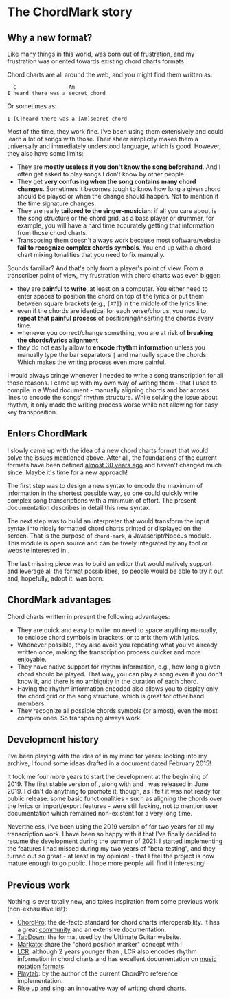 
# The ChordMark story

## Why a new format?

Like many things in this world, <CM/> was born out of frustration, and my frustration was oriented towards existing chord charts formats.

Chord charts are all around the web, and you might find them written as:

```
  C                 Am
I heard there was a secret chord
```

Or sometimes as:

```
I [C]heard there was a [Am]secret chord
```

Most of the time, they work fine. I've been using them extensively and could learn a lot of songs with those.
Their sheer simplicity makes them a universally and immediately understood language, which is good.
However, they also have some limits:

-   They are **mostly useless if you don't know the song beforehand**. And I often get asked to play songs I don't know by other people.
-   They get **very confusing when the song contains many chord changes**. Sometimes it becomes tough to know how long a given chord should be played or when the change should happen. Not to mention if the time signature changes.
-   They are really **tailored to the singer-musician**: if all you care about is the song structure or the chord grid, as a bass player or drummer, for example, you will have a hard time accurately getting that information from those chord charts.
-   Transposing them doesn't always work because most software/website **fail to recognize complex chords symbols**. You end up with a chord chart mixing tonalities that you need to fix manually.

Sounds familiar? And that's only from a player's point of view. From a transcriber point of view, my frustration with chord charts was even bigger:

-   they are **painful to write**, at least on a computer. You either need to enter spaces to position the chord on top of the lyrics or put them between square brackets (e.g., `[A7]`) in the middle of the lyrics line.
-   even if the chords are identical for each verse/chorus, you need to **repeat that painful process** of positioning/inserting the chords every time.
-   whenever you correct/change something, you are at risk of **breaking the chords/lyrics alignment**
-   they do not easily allow to **encode rhythm information** unless you manually type the bar separators `|` and manually space the chords. Which makes the writing process even more painful.

I would always cringe whenever I needed to write a song transcription for all those reasons. 
I came up with my own way of writing them - that I used to compile in a Word document - manually aligning chords and bar across lines to encode the songs' rhythm structure.
While solving the issue about rhythm, it only made the writing process worse while not allowing for easy key transposition.

## Enters ChordMark

I slowly came up with the idea of a new chord charts format that would solve the issues mentioned above. 
After all, the foundations of the current formats have been defined [almost 30 years ago](https://www.chordpro.org/chordpro/chordpro-history/) and haven't changed much since. 
Maybe it's time for a new approach!

The first step was to design a new syntax to encode the maximum of information in the shortest possible way, so one could quickly write complex song transcriptions with a minimum of effort.
The present documentation describes in detail this new syntax.

The next step was to build an interpreter that would transform the input syntax into nicely formatted chord charts printed or displayed on the screen.
That is the purpose of `chord-mark`, a Javascript/NodeJs module. 
This module is open source and can be freely integrated by any tool or website interested in <CM />.

The last missing piece was to build an editor that would natively support <CM /> and leverage all the format possibilities, so people would be able to try it out and, hopefully, adopt it: <CCS /> was born.

## ChordMark advantages

Chord charts written in <CM /> present the following advantages:

-   They are quick and easy to write: no need to space anything manually, to enclose chord symbols in brackets, or to mix them with lyrics.
-   Whenever possible, they also avoid you repeating what you've already written once, making the transcription process quicker and more enjoyable.
-   They have native support for rhythm information, e.g., how long a given chord should be played. That way, you can play a song even if you don't know it, and there is no ambiguity in the duration of each chord.
-   Having the rhythm information encoded also allows you to display only the chord grid or the song structure, which is great for other band members.
-   They recognize all possible chords symbols (or almost), even the most complex ones. So transposing always work.

## Development history

I've been playing with the idea of <CM /> in my mind for years: looking into my archive, I found some ideas drafted in a document dated February 2015!

It took me four more years to start the development at the beginning of 2019. 
The first stable version of <CM/>, along with <CCS /> and <CS />, was released in June 2019.
I didn't do anything to promote it, though, as I felt it was not ready for public release:
some basic functionalities - such as aligning the chords over the lyrics or import/export features - were still lacking, not to mention user documentation which remained non-existent for a very long time.

Nevertheless, I've been using the 2019 version of <CM/> for two years for all my transcription work. 
I have been so happy with it that I've finally decided to resume the development during the summer of 2021:
I started implementing the features I had missed during my two years of "beta-testing", and they turned out so great - at least in my opinion! - that I feel the project is now mature enough to go public.
I hope more people will find it interesting!

## Previous work

Nothing is ever totally new, and <CM/> takes inspiration from some previous work (non-exhaustive list):

-   [ChordPro](https://www.chordpro.org/): the de-facto standard for chord charts interoperability. It has a great [community](https://groups.io/g/ChordPro/topics) and an extensive documentation. 
-   [TabDown](https://github.com/ultimate-guitar/Tabdown): the format used by the Ultimate Guitar website.
-   [Markato](https://markato.studio/): share the "chord position marker" concept with <CM />!
-   [LCR](https://lcr4songs.readthedocs.io/en/latest/): although 2 years younger than <CM />, LCR also encodes rhythm information in chord charts and has excellent documentation on [music notation formats](https://lcr4songs.readthedocs.io/en/latest/lcr/time-in-music-notation/).
-   [Playtab](https://www.vromans.org/johan/software/sw_playtab.html): by the author of the current ChordPro reference implementation.
-   [Rise up and sing](https://www.riseupandsing.org/songbooks/rise-up-singing/content/song-layout): an innovative way of writing chord charts.

